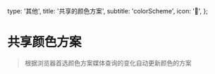   type: '其他',
  title: '共享的颜色方案',
  subtitle: 'colorScheme',
  icon: '👅',
};

<Box>

# 共享颜色方案

> 根据浏览器首选颜色方案媒体查询的变化自动更新颜色的方案

<SandboxGroup name="color-scheme" col="1" />
</Box>
